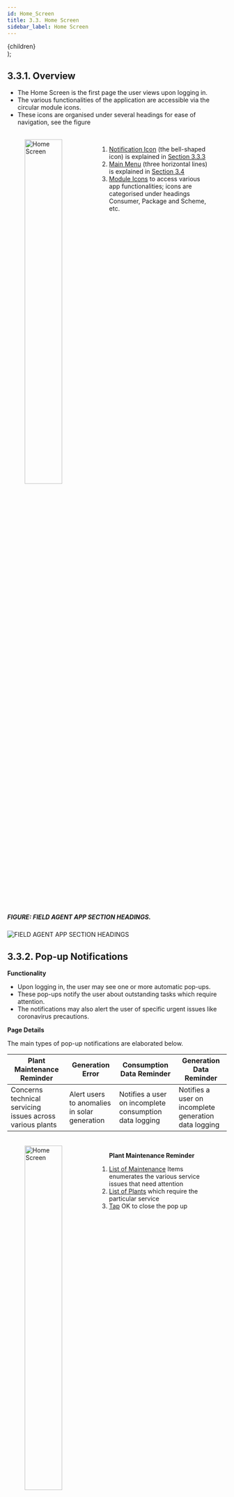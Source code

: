 ```yaml
---
id: Home_Screen
title: 3.3. Home Screen
sidebar_label: Home Screen
---
```


  <div
    style={{ 
         display: 'table',
    }}>
    {children}
  </div>
);

## 3.3.1. Overview
* The Home Screen is the first page the user views upon logging in.
* The various functionalities of the application are accessible via the circular module icons.
* These icons are organised under several headings for ease of navigation, see the figure

<figure>
<br clear="right"/>
<img align="left" src={useBaseUrl("img/scrnshts/3.3_1_HomeScreen.png")} alt="Home Screen" width="45%"/>
<Clear>

1.  <u>Notification Icon</u> (the bell-shaped icon) is explained in <a href="./Home_Screen#333-notifications-icon">Section 3.3.3</a> 
2.  <u>Main Menu</u> (three horizontal lines) is explained in <a href="./Main_Menu">Section 3.4</a>
3.  <u>Module Icons</u> to access various app functionalities; icons are categorised under headings Consumer, Package and Scheme, etc.

</Clear>
<br clear="both"/>
</figure>


<!-- ![Home Screen](./assets/3.4_HomScreen.png)  -->

##### FIGURE: FIELD AGENT APP SECTION HEADINGS.
![FIELD AGENT APP SECTION HEADINGS](./assets/3.5_AppSecHeadings.svg)

## 3.3.2. Pop-up Notifications
**Functionality**
* Upon logging in, the user may see one or more automatic pop-ups.
* These pop-ups notify the user about outstanding tasks which require attention.
* The notifications may also alert the user of specific urgent issues like coronavirus precautions.

**Page Details** 

The main types of pop-up notifications are elaborated below.

| Plant Maintenance Reminder|Generation Error| Consumption Data Reminder| Generation Data Reminder|
|--|--|--|--|
|Concerns technical servicing issues across various plants| Alert users to anomalies in solar generation| Notifies a user on incomplete consumption data logging| Notifies a user on incomplete generation data logging|

<figure>
<br clear="right"/>
<img align="left" src={useBaseUrl("img/scrnshts/3.3_2_PlantMaintenance.png")} alt="Home Screen" width="45%"/>
<Clear>

**Plant Maintenance Reminder**

1.  <u>List of Maintenance</u> Items enumerates the various service issues that need attention
2.  <u>List of Plants</u> which require the particular service
3.  <u>Tap</u> OK to close the pop up

</Clear>
<br clear="both"/>
</figure>

<figure>
<br clear="right"/>
<img align="left" src={useBaseUrl("img/scrnshts/3.3_3_GenerationError.png")} alt="Home Screen" width="45%"/>
<Clear>

**Generation Error**

1.  <u>List of Plants</u> itemises the specific solar arrays / MPPTs which are underperforming at various mini-grid plants
2.  <u>Tap</u> OK to close the pop up

</Clear>
<br clear="both"/>
</figure>
<figure>
<br clear="right"/>
<img align="left" src={useBaseUrl("img/scrnshts/3.3_4_GenerationDataReminder.png")} alt="Home Screen" width="45%"/>
<Clear>

**Generation Data Reminder**

1.  <u>List of Plants and Dates</u> for which generation data is missing
2.  <u>Tap</u> OK to close the pop up

</Clear>
<br clear="both"/>
</figure>
<figure>
<br clear="right"/>
<img align="left" src={useBaseUrl("img/scrnshts/3.3_5_ConsumptionDataReminder.png")} alt="Home Screen" width="45%"/>
<Clear>

**Consumption Data Reminder**

1.  <u>List of Plants and Dates</u> for which dispatch data is missing
2.  <u>Tap</u> OK to close the pop up

</Clear>
<br clear="both"/>
</figure>

<!-- ![Plant Maintenance Reminder](./assets/3.6_PlantMaintenanceRemind.png)

![Generation Error](./assets/3.7_GenError.png) 

![Generation Data Reminder](./assets/3.8_GenDataRemind.png) 

![Consumption Data Reminder](./assets/3.9_ConsDataReminder.png) -->

## 3.3.3. Notifications Icon
**Functionality**
* Shows the number of active Customer Service Requests and Meter Release Requests.
* Tapping navigates to a detailed list of requests.
* This icon is present on most pages.

**Page Details**

<figure>
<br clear="right"/>
<img align="left" src={useBaseUrl("img/scrnshts/3.3_6_NotificationIcon.png")} alt="Home Screen" width="45%"/>
<Clear>

1.  <u>Notification Icon</u>: shows the total number of pending requests; tapping the icon presents the following options
2.  <u>Customer Service Requests</u> redirects to the service request section when tapped <a href="./Consumers#357-consumer-service">(Section 3.5.7)</a> 
3.  <u>Meter Release Request</u> redirects to the Unreleased Meter Section when tapped <a href="./Meter#383-unreleased-meter">(Section 3.8.3)</a> 

</Clear>
<br clear="both"/>
</figure>

<!-- ![Page Details](./assets/3.10_PageDetails.png) -->

